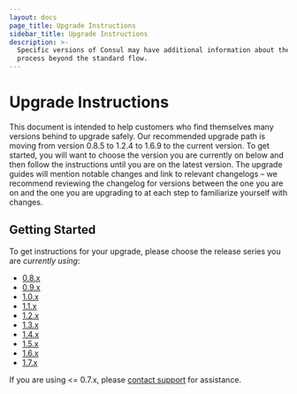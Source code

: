 ```yaml
---
layout: docs
page_title: Upgrade Instructions
sidebar_title: Upgrade Instructions
description: >-
  Specific versions of Consul may have additional information about the upgrade
  process beyond the standard flow.
---
```


# Upgrade Instructions

This document is intended to help customers who find themselves many versions behind to upgrade safely.
Our recommended upgrade path is moving from version 0.8.5 to 1.2.4 to 1.6.9 to the current version. To get
started, you will want to choose the version you are currently on below and then follow the instructions
until you are on the latest version. The upgrade guides will mention notable changes and link to relevant
changelogs – we recommend reviewing the changelog for versions between the one you are on and the
one you are upgrading to at each step to familiarize yourself with changes.

## Getting Started

To get instructions for your upgrade, please choose the release series you are _currently using_:

- [0.8.x](/docs/upgrading/instructions/upgrade-to-1-2-x)
- [0.9.x](/docs/upgrading/instructions/upgrade-to-1-2-x)
- [1.0.x](/docs/upgrading/instructions/upgrade-to-1-2-x)
- [1.1.x](/docs/upgrading/instructions/upgrade-to-1-2-x)
- [1.2.x](/docs/upgrading/instructions/upgrade-to-1-6-x)
- [1.3.x](/docs/upgrading/instructions/upgrade-to-1-6-x)
- [1.4.x](/docs/upgrading/instructions/upgrade-to-1-6-x)
- [1.5.x](/docs/upgrading/instructions/upgrade-to-1-6-x)
- [1.6.x](/docs/upgrading/instructions/upgrade-to-1-8-x)
- [1.7.x](/docs/upgrading/instructions/upgrade-to-1-8-x)

If you are using <= 0.7.x, please [contact support](https://support.hashicorp.com) for assistance.
